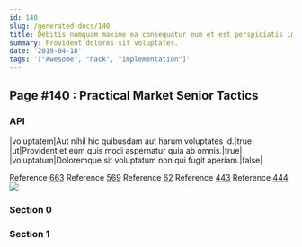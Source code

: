 ```yaml
---
id: 140
slug: /generated-docs/140
title: Debitis numquam maxime ea consequatur eum et est perspiciatis impedit.
summary: Provident dolores sit voluptates.
date: '2019-04-18'
tags: '["Awesome", "hack", "implementation"]'
---
```



## Page #140 : Practical Market Senior Tactics
### API

|voluptatem|Aut nihil hic quibusdam aut harum voluptates id.|true|
|ut|Provident et eum quis modi aspernatur quia ab omnis.|true|
|voluptatum|Doloremque sit voluptatum non qui fugit aperiam.|false|

Reference [663](/generated-docs/663)
Reference [569](/generated-docs/569)
Reference [62](/generated-docs/62)
Reference [443](/generated-docs/443)
Reference [444](/generated-docs/444)
![](/assets/cats-2.jpg)



### Section 0

### Section 1

